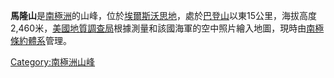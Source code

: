 {{coord|77|52|S|85|36|W|source:GNIS|display=title}}

'''馬隆山'''是[[南極洲|南極洲]]的山峰，位於[[埃爾斯沃思地|埃爾斯沃思地]]，處於[[巴登山|巴登山]]以東15公里，海拔高度2,460米，[[美國地質調查局|美國地質調查局]]根據測量和該國海軍的空中照片繪入地圖，現時由[[南極條約體系|南極條約體系]]管理。

{{DEFAULTSORT:Mount Malone}}
[[Category:南極洲山峰|Category:南極洲山峰]]


{{EllsworthLand-geo-stub}}